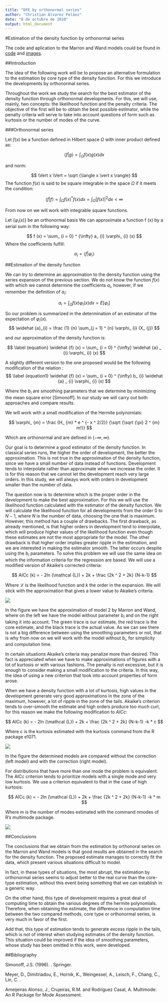 ```yaml
---
title: "DFE by orthonormal series"
author: "Christian Álvarez Peláez"
date: "8 de octubre de 2020"
output: html_document
---
```


#Estimation of the density function by orthonormal series

The code and aplication to the Marron and Wand models could be found in [code](https://github.com/uo225824/DFE) and [images](https://github.com/uo225824/DFE/blob/main/12345final.pdf).

##Introduction


The idea of the following work will be to propose an alternative formulation to the estimation by core type of the density function. For this we introduce the developments by orthonormal series.

Throughout the work we study the search for the best estimator of the density function through orthonormal developments. For this, we will use, mainly, two concepts: the likelihood function and the penalty criteria. The objective of the first will be to obtain the best possible estimator, while the penalty criteria will serve to take into account questions of form such as kurtosis or the number of modes of the curve.


###Orthonormal series

Let $f(x)$ be a function defined in Hilbert space $\Omega$ with inner product defined as:

$$
\langle f \vert g \rangle = \int _ {\Omega} f (x) g (x) dx
$$

and norm:

$$
\Vert x \Vert = \sqrt {\langle x \vert x \rangle}
$$
The function $f(x)$ is said to be square integrable in the space $\Omega$ if it meets the condition:

$$
\langle f \vert f \rangle = \int _ {\Omega} f (x) ^ * f (x) dx = \int _ {\Omega} \vert f (x) \vert ^ 2 dx <\infty
$$

From now on we will work with integrable square functions.

Let $\lbrace \varphi_{i}(x) \rbrace$ be an orthonormal basis \footnote {Orthonormal vectors are those vectors that satisfy the condition $\langle \varphi_ {i} \vert \varphi_ {j} \rangle = \delta_ {ij}$, where $\delta_ {ij}$ is the Kronecker delta.} We can approximate a function f (x) by a serial sum in the following way:

$$
f (x) = \sum_ {i = 0} ^ {\infty} a_ {i} \varphi_ {i} (x)
$$
Where the coefficients fulfill:

$$
a_ {i} = \langle f \vert \varphi_ {i} \rangle
$$



##Estimation of the density function

We can try to determine an approximation to the density function using the series expansion of the previous section.
We do not know the function $f(x)$ with which we cannot determine the coefficients $a_{i}$, however, if we remember the definition of $a_{i}$:

$$
a_ {i} = \int_ {\Omega} f (x) \varphi_ {i} (x) dx = E [\varphi_ {i}]
$$

So our problem is summarized in the determination of an estimator of the expectation of $\varphi_{i}(x)$.
$$
\widehat {a}_{i} = \frac {1} {n} \sum_{j = 1} ^ {n} \varphi_ {i} (X_ {j})
$$

and our approximation of the density function is:

$$ \label {equation}
\widehat {f} (x) = \sum_ {i = 0} ^ {\infty} \widehat {a} _ {i} \varphi_ {i} (x)
$$

A slightly different version to the one proposed would be the following modification of the relation \ref {equation}:
$$ \label {equation1}
\widehat {f} (x) = \sum_ {i = 0} ^ {\infty} b_ {i} \widehat {a} _ {i} \varphi_ {i} (x)
$$

Where the $b_{i}$ are smoothing parameters that we determine by minimizing the mean square error [Simonoff]. In our study we will carry out both approaches and compare results.

We will work with a small modification of the Hermite polynomials:

$$
\varphi_ {m} = \frac {H_ {m} * e ^ {- x ^ 2/2}} {\sqrt {\sqrt {\pi} 2 ^ {m} m!}}
$$

Which are orthonormal and are defined in $(- \infty, \infty)$.





Our goal is to determine a good estimator of the density function. In classical series runs, the higher the order of development, the better the approximation. This is not true in the approximation of the density function, since we have a small number of data instead of functions. Development tends to interpolate rather than approximate when we increase the order. It is for this reason that we cannot let the development reach very large orders. In this study, we will always work with orders in development smaller than the number of data.

The question now is to determine which is the proper order in the development to make the best approximation. For this we will use the likelihood function calculated with the estimator of the density function. We will calculate the likelihood function for all developments from the order $0$ to $N-1$, where $N$ is the number of data, choosing the one that is maximum. However, this method has a couple of drawbacks. The first drawback, as already mentioned, is that higher orders in development tend to interpolate, which will produce higher values of the likelihood function even though these estimates are not the most appropriate for the model. The other drawback is that higher order implies greater ripple in the estimation, and we are interested in making the estimator smooth. The latter occurs despite using the $b_ {i}$ parameters. To solve this problem we will use the same idea on which the information criteria for the regression are based. We will use a modified version of Akaike's corrected criteria:


$$
AICc (k) = - 2ln (\mathcal {L}) + 2k + \frac {2k ^ 2 + 2k} {N-k-1}
$$

Where $\mathcal {L}$ is the likelihood function and $k$ the order in the expansion. We will stick with the approximation that gives a lower value to Akaike's criteria.

![](images/comparativa.png)

In the figure \ref {fig: cc} we have the approximation of model 2 by Marron and Wand, where on the left we have the model without parameter $b_{i}$ and on the right taking it into account. The green trace is our estimate, the red trace is the core estimate, and the black trace is the actual value. As we can see there is not a big difference between using the smoothing parameters or not, that is why from now on we will work with the model without $b_{i}$, for simplicity and computation time.






In certain situations Akaike's criteria may penalize more than desired. This fact is appreciated when we have to make approximations of figures with a lot of kurtosis or with various fashions. The penalty is not excessive, but it is enough to consider making a small modification to the criteria. In this way, the idea of using a new criterion that took into account properties of form arose.

When we have a density function with a lot of kurtosis, high values in the development generate very good approximations in the zone of the maximum, however, a lot of ripple in the zone of the tails. Akaike's criterion tends to over-smooth the estimate and high orders produce too much curl, for this reason we make the following modification to $AICc$:

$$
AICc (k) = - 2ln (\mathcal {L}) + 2k + \frac {2k ^ 2 + 2k} {N-k-1} -k * c
$$

Where c is the kurtosis estimated with the kurtosis command from the R package e1071.

![](images/curtosis.png)


In the figure \ref {fig: cc1} the determined models are compared without the correction (left model) and with the correction (right model).

For distributions that have more than one mode the problem is equivalent. The AICc criterion tends to prioritize models with a single mode and very low kurtosis. We use a criterion equivalent to that in the case of high kurtosis:

$$
AICc (k) = - 2ln (\mathcal {L}) + 2k + \frac {2k ^ 2 + 2k} {N-k-1} -k * m
$$

Where m is the number of modes estimated with the command nmodes of R's multimode package.

![](images/modas.png)



##Conclusions

The conclusions that we obtain from the estimation by orthonoral series on the Marron and Wand models is that good results are obtained in the search for the density function. The proposed estimate manages to correctly fit the data, which present various situations difficult to model.

In fact, in these types of situations, the most abrupt, the estimation by orthonormal series seems to adjust better to the real curve than the core-type estimation, without this event being something that we can establish in a generic way.

On the other hand, this type of development requires a great deal of computing time to obtain the various degrees of the hermite polynomials. Therefore, when obtaining the estimate, the difference in computation time between the two compared methods, core type or orthonormal series, is very much in favor of the first.

Add that, this type of estimation tends to generate excess ripple in the tails, which is not of interest when studying estimates of the density function. This situation could be improved if the idea of smoothing parameters, whose study has been omitted in this work, were developed.


##Bibliography 



\bibitem[Simonoff, 1996]{Simonoff:1996}
 Simonoff, J.S. (1996). \newblock{\em Smoothing Methods in Statistics}. \newblock Springer.
 
 \bibitem[e1071, 2018]{e1071:2018}
 Meyer, D., Dimitriadou, E., Hornik, K., Weingessel, A., Leisch, F., Chang, C., Lin, C.  \newblock{\em Misc Functions of the Department of Statistics, Probability Theory Group}. \newblock {TU Wien.}

\bibitem[Multimode, 2018]{multimode:2018}
Ameijeiras Alonso, J., Crujeiras, R.M. and Rodríguez Casal, A. \newblock Multimode: An R Package for Mode Assessment. \newblock {\em arXiv preprint: 1803.00472.}



